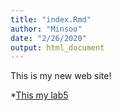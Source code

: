 ```yaml
---
title: "index.Rmd"
author: "Minsoo"
date: "2/26/2020"
output: html_document
---
```


This is my new web site!

*[This my lab5](lab5.html)